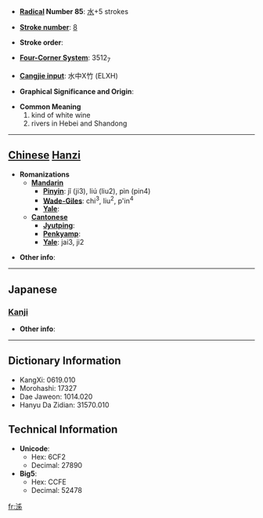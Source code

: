 * '''[[Wiktionary:Chinese radical index| Radical]] Number 85''': [[Wiktionary:Chinese radical index 水|水]]+5 strokes

* '''[[Wiktionary:Chinese total strokes index|Stroke number]]''': [[Wiktionary:Chinese total strokes index 8|8]]

* '''Stroke order''': 

* '''[[Wiktionary:Chinese four corner index|Four-Corner System]]''': 3512<sub>7</sub>

* '''[[Wiktionary:Chinese Cangjie index|Cangjie input]]''': 水中X竹 (ELXH)

* '''Graphical Significance and Origin''': 

* '''Common Meaning'''
*#kind of white wine
*# rivers in Hebei and Shandong


----

== [[Chinese]] [[Hanzi]] ==

* '''Romanizations'''
** '''[[Mandarin]]'''
*** '''[[Pinyin]]''': jǐ (ji3), liú (liu2), pìn (pin4)
*** '''[[Wade-Giles]]''': chi<sup>3</sup>, liu<sup>2</sup>, p'in<sup>4</sup>
*** '''[[Yale]]''': 
** '''[[Cantonese]]'''
*** '''[[Jyutping]]''':
*** '''[[Penkyamp]]''': 
*** '''[[Yale]]''': jai3, ji2

* '''Other info''': 

----

==Japanese==
===[[Kanji]]===
{{kanji|on readings=[[せい]] (sei), [[さい]] (sai)
|kun readings=
}}

* '''Other info''':  

----

== Dictionary Information ==

* KangXi: 0619.010
* Morohashi: 17327
* Dae Jaweon: 1014.020
* Hanyu Da Zidian: 31570.010

== Technical Information ==

* '''Unicode''':
** Hex: 6CF2
** Decimal: 27890
* '''Big5''':
** Hex: CCFE
** Decimal: 52478

[[fr:泲]]